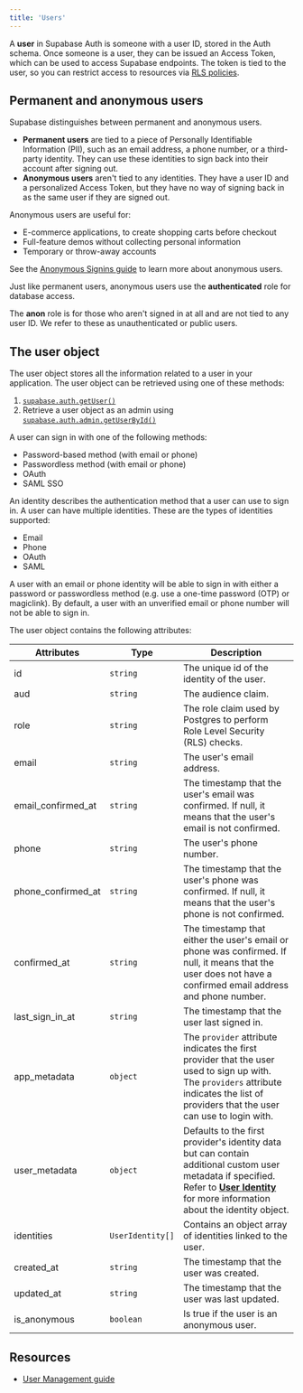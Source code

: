 ```yaml
---
title: 'Users'
---
```


A **user** in Supabase Auth is someone with a user ID, stored in the Auth schema. Once someone is a user, they can be issued an Access Token, which can be used to access Supabase endpoints. The token is tied to the user, so you can restrict access to resources via [RLS policies](/docs/guides/database/postgres/row-level-security).

## Permanent and anonymous users

Supabase distinguishes between permanent and anonymous users.

- **Permanent users** are tied to a piece of Personally Identifiable Information (PII), such as an email address, a phone number, or a third-party identity. They can use these identities to sign back into their account after signing out.
- **Anonymous users** aren't tied to any identities. They have a user ID and a personalized Access Token, but they have no way of signing back in as the same user if they are signed out.

Anonymous users are useful for:

- E-commerce applications, to create shopping carts before checkout
- Full-feature demos without collecting personal information
- Temporary or throw-away accounts

See the [Anonymous Signins guide](/docs/guides/auth/auth-anonymous) to learn more about anonymous users.

<Admonition type="caution" title="Anonymous users do not use the anon role">

Just like permanent users, anonymous users use the **authenticated** role for database access.

The **anon** role is for those who aren't signed in at all and are not tied to any user ID. We refer to these as unauthenticated or public users.

</Admonition>

## The user object

The user object stores all the information related to a user in your application. The user object can be retrieved using one of these methods:

1. [`supabase.auth.getUser()`](/docs/reference/javascript/auth-getuser)
2. Retrieve a user object as an admin using [`supabase.auth.admin.getUserById()`](/docs/reference/javascript/auth-admin-listusers)

A user can sign in with one of the following methods:

- Password-based method (with email or phone)
- Passwordless method (with email or phone)
- OAuth
- SAML SSO

An identity describes the authentication method that a user can use to sign in. A user can have multiple identities. These are the types of identities supported:

- Email
- Phone
- OAuth
- SAML

<Admonition type="note">

A user with an email or phone identity will be able to sign in with either a password or passwordless method (e.g. use a one-time password (OTP) or magiclink). By default, a user with an unverified email or phone number will not be able to sign in.

</Admonition>

The user object contains the following attributes:

| Attributes         | Type             | Description                                                                                                                                                                                                                                          |
| ------------------ | ---------------- | ---------------------------------------------------------------------------------------------------------------------------------------------------------------------------------------------------------------------------------------------------- |
| id                 | `string`         | The unique id of the identity of the user.                                                                                                                                                                                                           |
| aud                | `string`         | The audience claim.                                                                                                                                                                                                                                  |
| role               | `string`         | The role claim used by Postgres to perform Role Level Security (RLS) checks.                                                                                                                                                                         |
| email              | `string`         | The user's email address.                                                                                                                                                                                                                            |
| email_confirmed_at | `string`         | The timestamp that the user's email was confirmed. If null, it means that the user's email is not confirmed.                                                                                                                                         |
| phone              | `string`         | The user's phone number.                                                                                                                                                                                                                             |
| phone_confirmed_at | `string`         | The timestamp that the user's phone was confirmed. If null, it means that the user's phone is not confirmed.                                                                                                                                         |
| confirmed_at       | `string`         | The timestamp that either the user's email or phone was confirmed. If null, it means that the user does not have a confirmed email address and phone number.                                                                                         |
| last_sign_in_at    | `string`         | The timestamp that the user last signed in.                                                                                                                                                                                                          |
| app_metadata       | `object`         | The `provider` attribute indicates the first provider that the user used to sign up with. The `providers` attribute indicates the list of providers that the user can use to login with.                                                             |
| user_metadata      | `object`         | Defaults to the first provider's identity data but can contain additional custom user metadata if specified. Refer to [**User Identity**](/docs/guides/auth/auth-identity-linking#the-user-identity) for more information about the identity object. |
| identities         | `UserIdentity[]` | Contains an object array of identities linked to the user.                                                                                                                                                                                           |
| created_at         | `string`         | The timestamp that the user was created.                                                                                                                                                                                                             |
| updated_at         | `string`         | The timestamp that the user was last updated.                                                                                                                                                                                                        |
| is_anonymous       | `boolean`        | Is true if the user is an anonymous user.                                                                                                                                                                                                            |

## Resources

- [User Management guide](/docs/guides/auth/managing-user-data)
